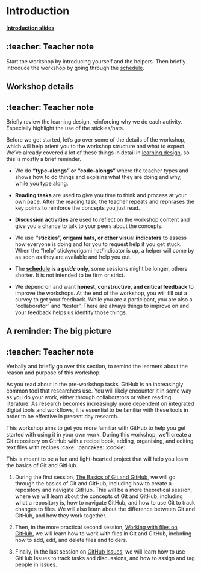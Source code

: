 # Introduction {#sec-introduction}

[**Introduction slides**](/slides/introduction.html)

::: {.callout-note collapse="true"}
## :teacher: Teacher note

Start the workshop by introducing yourself and the helpers. Then briefly
introduce the workshop by going through the
[schedule](/overview/schedule.qmd).
:::

## Workshop details

::: {.callout-note collapse="true"}
## :teacher: Teacher note

Briefly review the learning design, reinforcing why we do each activity.
Especially highlight the use of the stickies/hats.
:::

Before we get started, let's go over some of the details of the
workshop, which will help orient you to the workshop structure and what
to expect. We've already covered a lot of these things in detail in
[learning design](/overview/learning-design.qmd), so this is mostly a
brief reminder.

-   We do **"type-alongs" or "code-alongs"** where the teacher types and
    shows how to do things and explains what they are doing
    and why, while you type along.

-   **Reading tasks** are used to give you time to think and
    process at your own pace. After the reading task, the teacher repeats and
    rephrases the key points to reinforce the concepts you just read.

-   **Discussion activities** are used to reflect on the workshop content and give
    you a chance to talk to your peers about the concepts.

-   We use **"stickies", origami hats, or other visual indicators** to
    assess how everyone is doing and for you to request help if you get
    stuck. When the "help" sticky/origami hat/indicator is up, a helper
    will come by as soon as they are available and help you out.

-   The [**schedule**](/overview/schedule.qmd) **is a *guide* only**,
    some sessions might be longer, others shorter. It is not intended to be
    firm or strict.

-   We depend on and want **honest, constructive, and critical
    feedback** to improve the workshops. At the end of the workshop, you
    will fill out a survey to get your feedback. While you are a
    participant, you are also a "collaborator" and "tester". There are
    always things to improve on and your feedback helps us identify
    those things.

## A reminder: The big picture

::: {.callout-note collapse="true"}
## :teacher: Teacher note

Verbally and briefly go over this section, to remind the learners about
the reason and purpose of this workshop.
:::

As you read about in the pre-workshop tasks, GitHub is an increasingly
common tool that researchers use. You will likely encounter it in some
way as you do your work, either through collaborators or when reading
literature. As research becomes increasingly more dependent on
integrated digital tools and workflows, it is essential to be familiar
with these tools in order to be effective in present day research.

This workshop aims to get you more familiar with GitHub to help you get
started with using it in your own work. During this workshop, we'll
create a Git repository on GitHub with a recipe book, adding,
organising, and editing text files with recipes :cake: :pancakes:
:cookie:

This is meant to be a fun and light-hearted project that will help you
learn the basics of Git and GitHub.

1.  During the first session, [The Basics of Git and
    GitHub](/sessions/basics.qmd), we will go through the basics of Git
    and GitHub, including how to create a repository and navigate
    GitHub. This will be a more theoretical session, where we will learn
    about the concepts of Git and GitHub, including what a repository
    is, how to navigate GitHub, and how to use Git to track changes to
    files. We will also learn about the difference between Git and
    GitHub, and how they work together.

2.  Then, in the more practical second session, [Working with files on
    GitHub](/sessions/working-with-files.qmd), we will learn how to work
    with files in Git and GitHub, including how to add, edit, and delete
    files and folders.

3.  Finally, in the last session on [GitHub
    Issues](/sessions/using-issues.qmd), we will learn how to use GitHub
    Issues to track tasks and discussions, and how to assign and tag
    people in issues.
